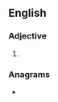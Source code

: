 ==English==

===Adjective===
{{head|en|comparative adjective}}

# {{en-comparative of|chancy}}

===Anagrams===
* {{anagrams|en|a=accehinr|chicaner}}